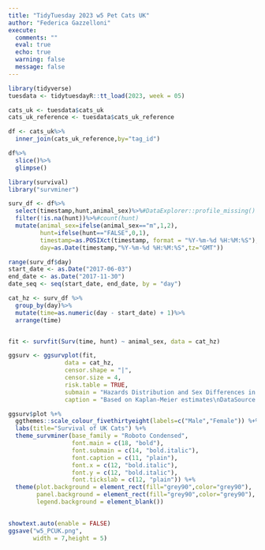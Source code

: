 ```yaml
---
title: "TidyTuesday 2023 w5 Pet Cats UK"
author: "Federica Gazzelloni"
execute:  
  comments: ""
  eval: true
  echo: true
  warning: false
  message: false
---
```


```r
library(tidyverse)
tuesdata <- tidytuesdayR::tt_load(2023, week = 05)
```

```r
cats_uk <- tuesdata$cats_uk
cats_uk_reference <- tuesdata$cats_uk_reference
```

```r
df <- cats_uk%>%
  inner_join(cats_uk_reference,by="tag_id")
```



```r
df%>%
  slice()%>%
  glimpse()
```

```r
library(survival)
library("survminer")

surv_df <- df%>%
  select(timestamp,hunt,animal_sex)%>%#DataExplorer::profile_missing()
  filter(!is.na(hunt))%>%#count(hunt)
  mutate(animal_sex=ifelse(animal_sex=="m",1,2),
         hunt=ifelse(hunt=="FALSE",0,1),
         timestamp=as.POSIXct(timestamp, format = "%Y-%m-%d %H:%M:%S"),
         day=as.Date(timestamp,"%Y-%m-%d %H:%M:%S",tz="GMT"))

range(surv_df$day)
start_date <- as.Date("2017-06-03")
end_date <- as.Date("2017-11-30")
date_seq <- seq(start_date, end_date, by = "day")

cat_hz <- surv_df %>%
  group_by(day)%>%
  mutate(time=as.numeric(day - start_date) + 1)%>%
  arrange(time)


fit <- survfit(Surv(time, hunt) ~ animal_sex, data = cat_hz)
```



```r
ggsurv <- ggsurvplot(fit,
                data = cat_hz,
                censor.shape = "|",
                censor.size = 4,
                risk.table = TRUE,
                submain = "Hazards Distribution and Sex Differences in Hunting Risk",
                caption = "Based on Kaplan-Meier estimates\nDataSource: #TidyTuesday 2023 Week5 Pet Cats UK\nDataViz: Federica Gazzelloni #30DayChartChallenge 2023 Day7 - hazards\n") 

ggsurv$plot %+%
  ggthemes::scale_colour_fivethirtyeight(labels=c("Male","Female")) %+%
  labs(title="Survival of UK Cats") %+%
  theme_survminer(base_family = "Roboto Condensed",
                  font.main = c(18, "bold"),
                  font.submain = c(14, "bold.italic"),
                  font.caption = c(11, "plain"),
                  font.x = c(12, "bold.italic"),
                  font.y = c(12, "bold.italic"),
                  font.tickslab = c(12, "plain")) %+%
  theme(plot.background = element_rect(fill="grey90",color="grey90"),
        panel.background = element_rect(fill="grey90",color="grey90"),
        legend.background = element_blank())
  
```


```r
showtext.auto(enable = FALSE)
ggsave("w5_PCUK.png",
       width = 7,height = 5)
```

